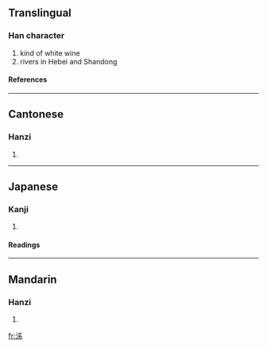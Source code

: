 ==Translingual==
===Han character===
{{Han char|rn=85|rad=水|as=05|sn=8|four=3512<sub>7</sub>|canj=水中X竹 (ELXH)}}
# kind of white wine
# rivers in Hebei and Shandong
====References====
{{Han ref|kx=0619.010|dkj=17327|dj=1014.020|hdz=31570.010|uh=6CF2|ud=27890|bh=CCFE|bd=52478}}

----
==Cantonese==
===Hanzi===
{{yue-hanzi|jyut=|y=jai3, ji2}}
# {{defn|Cantonese}}

----
==Japanese==
===Kanji===
{{ja-kanji|grade=|rs=水05}}
# {{defn|Japanese}} 
====Readings====
{{ja-readings|on=[[せい]] (sei), [[さい]] (sai)|kun=}}

----
==Mandarin==
===Hanzi===
{{cmn-hanzi|pin=[[jǐ]] (ji3), [[liú]] (liu2), [[pìn]] (pin4)|wg=chi<sup>3</sup>, liu<sup>2</sup>, p'in<sup>4</sup>}}
# {{defn|Mandarin}}

[[fr:泲]]
